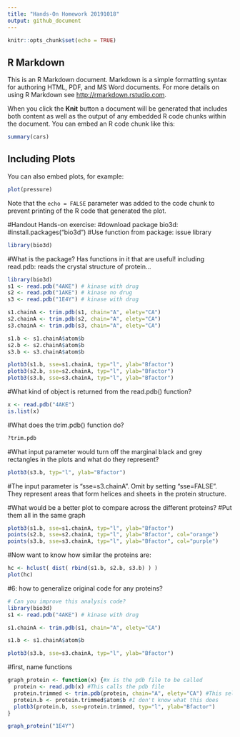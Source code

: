 ```yaml
---
title: "Hands-On Homework 20191018"
output: github_document
---
```


```r
knitr::opts_chunk$set(echo = TRUE)
```

## R Markdown

This is an R Markdown document. Markdown is a simple formatting syntax for authoring HTML, PDF, and MS Word documents. For more details on using R Markdown see <http://rmarkdown.rstudio.com>.

When you click the **Knit** button a document will be generated that includes both content as well as the output of any embedded R code chunks within the document. You can embed an R code chunk like this:

```r
summary(cars)
```

## Including Plots

You can also embed plots, for example:

```r
plot(pressure)
```

Note that the `echo = FALSE` parameter was added to the code chunk to prevent printing of the R code that generated the plot.

#Handout Hands-on exercise:
#download package bio3d:
#install.packages("bio3d")
#Use function from package: issue library

```r
library(bio3d)
```

#What is the package? Has functions in it that are useful! including read.pdb: reads the crystal structure of protein...

```r
library(bio3d)
s1 <- read.pdb("4AKE") # kinase with drug
s2 <- read.pdb("1AKE") # kinase no drug
s3 <- read.pdb("1E4Y") # kinase with drug

s1.chainA <- trim.pdb(s1, chain="A", elety="CA")
s2.chainA <- trim.pdb(s2, chain="A", elety="CA")
s3.chainA <- trim.pdb(s3, chain="A", elety="CA")

s1.b <- s1.chainA$atom$b
s2.b <- s2.chainA$atom$b
s3.b <- s3.chainA$atom$b

plotb3(s1.b, sse=s1.chainA, typ="l", ylab="Bfactor")
plotb3(s2.b, sse=s2.chainA, typ="l", ylab="Bfactor")
plotb3(s3.b, sse=s3.chainA, typ="l", ylab="Bfactor") 
```

#What kind of object is returned from the read.pdb() function?

```r
x <- read.pdb("4AKE")
is.list(x)
```

#What does the trim.pdb() function do?

```r
?trim.pdb
```

#What input parameter would turn off the marginal black and grey rectangles in the plots and what do they represent?

```r
plotb3(s3.b, typ="l", ylab="Bfactor") 
```
#The input parameter is "sse=s3.chainA". Omit by setting "sse=FALSE". They represent areas that form helices and sheets in the protein structure.

#What would be a better plot to compare across the different proteins? 
#Put them all in the same graph

```r
plotb3(s1.b, sse=s1.chainA, typ="l", ylab="Bfactor")
points(s2.b, sse=s2.chainA, typ="l", ylab="Bfactor", col="orange")
points(s3.b, sse=s3.chainA, typ="l", ylab="Bfactor", col="purple") 
```

#Now want to know how similar the proteins are:

```r
hc <- hclust( dist( rbind(s1.b, s2.b, s3.b) ) )
plot(hc)
```

#6: how to generalize original code for any proteins?

```r
# Can you improve this analysis code?
library(bio3d)
s1 <- read.pdb("4AKE") # kinase with drug

s1.chainA <- trim.pdb(s1, chain="A", elety="CA")

s1.b <- s1.chainA$atom$b

plotb3(s3.b, sse=s3.chainA, typ="l", ylab="Bfactor")
```

#first, name functions

```r
graph_protein <- function(x) {#x is the pdb file to be called
  protein <- read.pdb(x) #This calls the pdb file
  protein.trimmed <- trim.pdb(protein, chain="A", elety="CA") #This selects specific part of protein called.
  protein.b <- protein.trimmed$atom$b #I don't know what this does
  plotb3(protein.b, sse=protein.trimmed, typ="l", ylab="Bfactor")
}
```

```r
graph_protein("1E4Y")
```

